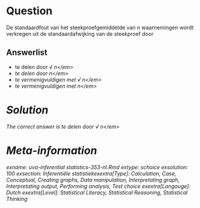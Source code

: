 Question
========

De standaardfout van het steekproefgemiddelde van n waarnemingen wordt verkregen uit de standaardafwijking van de steekproef door 

Answerlist
----------
* te delen door &#8730; <em>n<\/em>
* te delen door <em>n<\/em>
* te vermenigvuldigen met &#8730; <em>n<\/em>
* te vermenigvuldigen met <em>n<\/em>

Solution
========

The correct answer is  te delen door &#8730; <em>n<\/em> 

Meta-information
================
exname: uva-inferential statistics-353-nl.Rmd 
extype: schoice 
exsolution: 100 
exsection: Inferentiële statistiekexextra[Type]: Calculation, Case, Conceptual, Creating graphs, Data manipulation, Interpretating graph, Interpretating output, Performing analysis, Test choice 
exextra[Langauge]: Dutch 
exextra[Level]: Statistical Literacy, Statistical Reasoning, Statistical Thinking 
